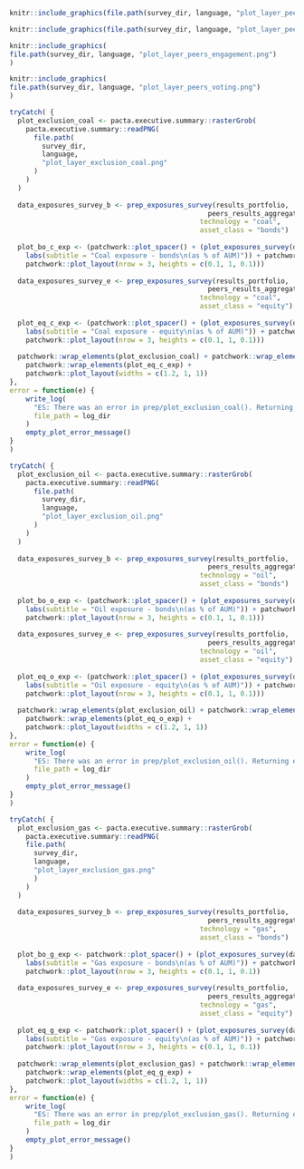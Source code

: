 ```{=latex}

\section{Enquête sur l'action climatique}

Cette section donne un aperçu de l'efficacité des stratégies et actions climatiques au niveau institutionnel. Les résultats sont basés sur l'enquête qualitative complémentaire. Ils sont comparés à ceux des pairs et aux résultats quantitatifs PACTA pour ce portefeuille. Veuillez noter que les réponses à l'enquête ont été fournies par les intéressés eux-mêmes et n'ont pas été vérifiées par RMI.

\fbox{\begin{minipage}{\textwidth}
\textbf{Explication sur les diagramme en anneaux ci-dessous:} Chaque cercle représente une mesure pertinente pour le climat et est coloré si la mesure est en place. Le niveau d'efficacité des mesures augmente de l'anneaux extérieur à l'anneaux intérieur et avec l'intensité de la couleur. \textbf{Plus les cercles sont remplis, de l'extérieur vers l'intérieur, plus les actions climatiques de votre institution sont ambitieuses.} Pour plus d'informations sur la lecture des diagrammes de fléchettes, veuillez consulter l'annexe et la section relative à l'enquête qualitative dans le rapport interactif. 
\end{minipage}
}

\begin{esbox}{Objectifs Net Zéro et Plans de Transitions}[\engagementImage]

Avec l'adoption de la loi sur le climat et l'innovation \textbf{\href{https://www.fedlex.admin.ch/eli/fga/2022/2403/fr}{(lien)}} en juin 2023, la Suisse s'est engagée à atteindre l'objectif de zéro émission nette au plus tard en 2050. En outre, il est obligatoire pour les grandes entreprises, et recommandé pour toutes les institutions, de rendre compte de leurs plans de transition vers des émissions nettes nulles \textbf{\href{https://www.fedlex.admin.ch/eli/oc/2022/747/fr}{(lien)}}. Les deux diagrammes en anneaux suivants illustrent le niveau d'ambition que vous et vos pairs avez en ce qui concerne les objectifs Net Zéro et les plans de transition. L'action la moins ambitieuse consiste à disposer d'un objectif ou d'un plan de transition pour certains domaines d'activité, une option intermédiaire consiste à en disposer pour tous les domaines d'activité de votre organisation ayant une incidence sur le climat et, enfin, la meilleure pratique consiste à l'annoncer publiquement. Le texte figurant à côté du diagramme en anneaux fournit une comparaison avec la part des pairs mettant en œuvre les meilleures pratiques, c'est-à-dire ceux dont toutes les couches sont remplies.

\begin{center}
\begin{minipage}{0.4\textwidth}
```

```r
knitr::include_graphics(file.path(survey_dir, language, "plot_layer_peers_net_zero.png"))
```

```{=latex}
\end{minipage}%
\hspace{0.15\textwidth}
\begin{minipage}{0.4\textwidth}
```


```r
knitr::include_graphics(file.path(survey_dir, language, "plot_layer_peers_transition_plan.png"))
```

```{=latex}

\end{minipage}%
\end{center}

\end{esbox}

\begin{esbox}{Stratégies d'engagement en fonction du secteur}[\engagementImage]

La recherche montre qu'un engagement crédible peut être l'un des moyens les plus efficaces d'améliorer l'alignement des objectifs climatiques des entreprises dans lesquelles on investit, et donc de contribuer activement aux objectifs climatiques d'une institution financière et d'aligner ses portefeuilles sur les objectifs climatiques. Les graphiques ci-dessous évaluent vos activités d'engagement (bilatérales ou par l'exercice de droits de vote), qu'elles soient menées par votre propre institution ou externalisées. Les graphiques évaluent dans quelle mesure vos activités d'engagement suivent les pratiques les plus efficaces pour améliorer la performance climatique des entreprises et des fonds investis. Le texte figurant à côté d'un diagramme en anneaux fournit une comparaison avec la part des pairs mettant en œuvre les meilleures pratiques, c'est-à-dire ceux dont toutes les couches sont remplies.

\begin{center}
\begin{minipage}{0.4\textwidth}
```

```r
knitr::include_graphics(
file.path(survey_dir, language, "plot_layer_peers_engagement.png")
)
```

```{=latex}
\end{minipage}%
\begin{minipage}{0.4\textwidth}
```

```r
knitr::include_graphics(
file.path(survey_dir, language, "plot_layer_peers_voting.png")
)
```

```{=latex}
\end{minipage}%

\end{center}

\end{esbox}

\begin{esbox}{Actions cotées et obligations d'entreprise: politiques d'exclusion aux combustibles fossiles comparés aux résultats PACTA}[\engagementImage]

Les politiques d'exclusion peuvent être des mesures efficaces pour aligner un portefeuille sur les objectifs climatiques. Les graphiques ci-dessous comparent les stratégies d'exclusion signalées dans les secteurs des combustibles fossiles à l'exposition à l'extraction du charbon, du pétrole et du gaz selon les résultats de l'étude PACTA pour ce portefeuille. Si les stratégies d'exclusion sont appliquées au niveau institutionnel, le pourcentage d'exposition à ces secteurs devrait être nul ou très faible par rapport au pourcentage total d'exposition des portefeuilles des pairs. Veuillez noter que les expositions ci-dessous reflètent également votre exposition indirecte à ces secteurs provenant des investissements de vos fonds. Veuillez également noter que les étiquettes des diagrammes en fléchettes pour le charbon sont différentes de celles des secteurs du pétrole et du gaz. Cela s'explique par le fait que l'intensité en carbone de l'extraction du charbon est si élevée qu'elle doit être abandonnée dès que possible.

\begin{center}
```

```r
tryCatch( {
  plot_exclusion_coal <- pacta.executive.summary::rasterGrob(
    pacta.executive.summary::readPNG(
      file.path(
        survey_dir, 
        language, 
        "plot_layer_exclusion_coal.png"
      )
    )
  )
  
  data_exposures_survey_b <- prep_exposures_survey(results_portfolio,
                                                 peers_results_aggregated,
                                               technology = "coal",
                                               asset_class = "bonds")
  
  plot_bo_c_exp <- (patchwork::plot_spacer() + (plot_exposures_survey(data_exposures_survey_b) +
    labs(subtitle = "Coal exposure - bonds\n(as % of AUM)")) + patchwork::plot_spacer() +
    patchwork::plot_layout(nrow = 3, heights = c(0.1, 1, 0.1)))
  
  data_exposures_survey_e <- prep_exposures_survey(results_portfolio,
                                                 peers_results_aggregated,
                                               technology = "coal",
                                               asset_class = "equity")
  
  plot_eq_c_exp <- (patchwork::plot_spacer() + (plot_exposures_survey(data_exposures_survey_e) +
    labs(subtitle = "Coal exposure - equity\n(as % of AUM)")) + patchwork::plot_spacer() +
    patchwork::plot_layout(nrow = 3, heights = c(0.1, 1, 0.1)))
  
  patchwork::wrap_elements(plot_exclusion_coal) + patchwork::wrap_elements(plot_bo_c_exp) +
    patchwork::wrap_elements(plot_eq_c_exp) +
    patchwork::plot_layout(widths = c(1.2, 1, 1))
},
error = function(e) {
    write_log(
      "ES: There was an error in prep/plot_exclusion_coal(). Returning empty plot object.\n",
      file_path = log_dir
    )
    empty_plot_error_message()
}
)
```

```r
tryCatch( {
  plot_exclusion_oil <- pacta.executive.summary::rasterGrob(
    pacta.executive.summary::readPNG(
      file.path(
        survey_dir, 
        language, 
        "plot_layer_exclusion_oil.png"
      )
    )
  )
  
  data_exposures_survey_b <- prep_exposures_survey(results_portfolio,
                                                 peers_results_aggregated,
                                               technology = "oil",
                                               asset_class = "bonds")
  
  plot_bo_o_exp <- (patchwork::plot_spacer() + (plot_exposures_survey(data_exposures_survey_b) +
    labs(subtitle = "Oil exposure - bonds\n(as % of AUM)")) + patchwork::plot_spacer() +
    patchwork::plot_layout(nrow = 3, heights = c(0.1, 1, 0.1)))
  
  data_exposures_survey_e <- prep_exposures_survey(results_portfolio, 
                                                 peers_results_aggregated,
                                               technology = "oil",
                                               asset_class = "equity")
  
  plot_eq_o_exp <- (patchwork::plot_spacer() + (plot_exposures_survey(data_exposures_survey_e) +
    labs(subtitle = "Oil exposure - equity\n(as % of AUM)")) + patchwork::plot_spacer() +
    patchwork::plot_layout(nrow = 3, heights = c(0.1, 1, 0.1)))
  
  patchwork::wrap_elements(plot_exclusion_oil) + patchwork::wrap_elements(plot_bo_o_exp) +
    patchwork::wrap_elements(plot_eq_o_exp) +
    patchwork::plot_layout(widths = c(1.2, 1, 1))
},
error = function(e) {
    write_log(
      "ES: There was an error in prep/plot_exclusion_oil(). Returning empty plot object.\n",
      file_path = log_dir
    )
    empty_plot_error_message()
}
)
```

```r
tryCatch( {
  plot_exclusion_gas <- pacta.executive.summary::rasterGrob(
    pacta.executive.summary::readPNG(
    file.path(
      survey_dir, 
      language, 
      "plot_layer_exclusion_gas.png"
      )
    )
  )
  
  data_exposures_survey_b <- prep_exposures_survey(results_portfolio, 
                                                 peers_results_aggregated,
                                               technology = "gas",
                                               asset_class = "bonds")
  
  plot_bo_g_exp <- patchwork::plot_spacer() + (plot_exposures_survey(data_exposures_survey_b) +
    labs(subtitle = "Gas exposure - bonds\n(as % of AUM)")) + patchwork::plot_spacer() +
    patchwork::plot_layout(nrow = 3, heights = c(0.1, 1, 0.1))
  
  data_exposures_survey_e <- prep_exposures_survey(results_portfolio, 
                                                 peers_results_aggregated,
                                               technology = "gas",
                                               asset_class = "equity")
  
  plot_eq_g_exp <- patchwork::plot_spacer() + (plot_exposures_survey(data_exposures_survey_e) +
    labs(subtitle = "Gas exposure - equity\n(as % of AUM)")) + patchwork::plot_spacer() +
    patchwork::plot_layout(nrow = 3, heights = c(0.1, 1, 0.1))
  
  patchwork::wrap_elements(plot_exclusion_gas) + patchwork::wrap_elements(plot_bo_g_exp) +
    patchwork::wrap_elements(plot_eq_g_exp) +
    patchwork::plot_layout(widths = c(1.2, 1, 1))
},
error = function(e) {
    write_log(
      "ES: There was an error in prep/plot_exclusion_gas(). Returning empty plot object.\n",
      file_path = log_dir
    )
    empty_plot_error_message()
}
)
```

```{=latex}
\end{center}
\end{esbox}
\newpage
```
